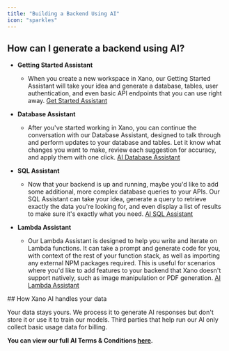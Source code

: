 ```yaml
---
title: "Building a Backend Using AI"
icon: "sparkles"
---
```


## How can I generate a backend using AI?

* **Getting Started Assistant**

  * When you create a new workspace in Xano, our Getting Started Assistant will take your idea and generate a database, tables, user authentication, and even basic API endpoints that you can use right away. [Get Started Assistant](/xano-ai/get-started-assistant)

* **Database Assistant**

  * After you've started working in Xano, you can continue the conversation with our Database Assistant, designed to talk through and perform updates to your database and tables. Let it know what changes you want to make, review each suggestion for accuracy, and apply them with one click. [AI Database Assistant](/xano-ai/ai-database-assistant)

* **SQL Assistant**

  * Now that your backend is up and running, maybe you'd like to add some additional, more complex database queries to your APIs. Our SQL Assistant can take your idea, generate a query to retrieve exactly the data you're looking for, and even display a list of results to make sure it's exactly what you need. [AI SQL Assistant](/xano-ai/ai-sql-assistant)

* **Lambda Assistant**

  * Our Lambda Assistant is designed to help you write and iterate on Lambda functions. It can take a prompt and generate code for you, with context of the rest of your function stack, as well as importing any external NPM packages required. This is useful for scenarios where you'd like to add features to your backend that Xano doesn't support natively, such as image manipulation or PDF generation. [AI Lambda Assistant](/xano-ai/ai-lambda-assistant)

<Warning>
## How Xano AI handles your data

Your data stays yours. We process it to generate AI responses but don't store it or use it to train our models. Third parties that help run our AI only collect basic usage data for billing.

**You can view our full AI Terms & Conditions **[**here**](https://legal.xano.com/ai-terms)**.**
</Warning>

